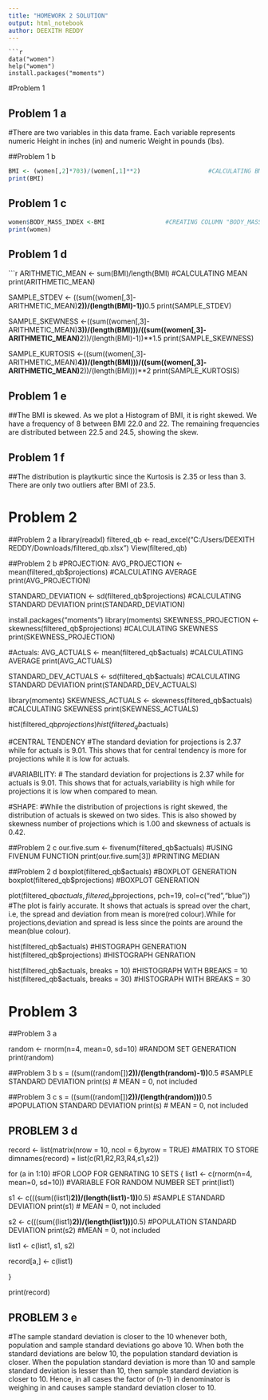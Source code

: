 ---
title: "HOMEWORK 2 SOLUTION"
output: html_notebook
author: DEEXITH REDDY
---



```
```{r}
data("women")
help("women")
install.packages("moments")
```
#Problem 1

## Problem 1 a
#There are two variables in this data frame. Each variable represents numeric	Height in inches (in) and numeric	Weight in pounds (lbs).

##Problem 1 b

```{r}
BMI <- (women[,2]*703)/(women[,1]**2)                   #CALCULATING BMI
print(BMI)

```

## Problem 1 c
```{r}
women$BODY_MASS_INDEX <-BMI                 #CREATING COLUMN "BODY_MASS_INDEX:                                              HAVING BMI 
print(women)

```

## Problem 1 d
```{r}
ARITHMETIC_MEAN <- sum(BMI)/length(BMI)                     #CALCULATING MEAN
print(ARITHMETIC_MEAN)

SAMPLE_STDEV <- ((sum((women[,3]-ARITHMETIC_MEAN)**2))/(length(BMI)-1))**0.5 
print(SAMPLE_STDEV)

SAMPLE_SKEWNESS <-((sum((women[,3]-ARITHMETIC_MEAN)**3))/(length(BMI)))/((sum((women[,3]-ARITHMETIC_MEAN)**2))/(length(BMI)-1))**1.5
print(SAMPLE_SKEWNESS)

SAMPLE_KURTOSIS <-((sum((women[,3]-ARITHMETIC_MEAN)**4))/(length(BMI)))/((sum((women[,3]-ARITHMETIC_MEAN)**2))/(length(BMI)))**2
print(SAMPLE_KURTOSIS)


## Problem 1 e
##The BMI is skewed. As we plot a Histogram of BMI, it is right skewed. We have a frequency of 8 between BMI 22.0 and 22. The remaining frequencies are distributed between 22.5 and 24.5, showing the skew.

## Problem 1 f
##The distribution is playtkurtic since the Kurtosis is 2.35 or less than 3. There are only two outliers after BMI of 23.5.


# Problem 2

##Problem 2 a
library(readxl)
filtered_qb <- read_excel("C:/Users/DEEXITH REDDY/Downloads/filtered_qb.xlsx")
View(filtered_qb)

##Problem 2 b
#PROJECTION:
AVG_PROJECTION <- mean(filtered_qb$projections)          #CALCULATING AVERAGE
print(AVG_PROJECTION)

STANDARD_DEVIATION <- sd(filtered_qb$projections)       #CALCULATING STANDARD                                                           DEVIATION
print(STANDARD_DEVIATION)

install.packages("moments")
library(moments)
SKEWNESS_PROJECTION <- skewness(filtered_qb$projections)     #CALCULATING                                                                   SKEWNESS
print(SKEWNESS_PROJECTION)

#Actuals:
AVG_ACTUALS <- mean(filtered_qb$actuals)                   #CALCULATING AVERAGE
print(AVG_ACTUALS)

STANDARD_DEV_ACTUALS <- sd(filtered_qb$actuals)            #CALCULATING STANDARD                                                           DEVIATION
print(STANDARD_DEV_ACTUALS)

library(moments)
SKEWNESS_ACTUALS <- skewness(filtered_qb$actuals)          #CALCULATING                                                                   SKEWNESS
print(SKEWNESS_ACTUALS)

hist(filtered_qb$projections)
hist(filtered_qb$actuals)

#CENTRAL TENDENCY
#The standard deviation for projections is 2.37 while for actuals is 9.01. This shows that for central tendency is more for projections while it is low for actuals.

#VARIABILITY:
# The standard deviation for projections is 2.37 while for actuals is 9.01. This shows that for actuals,variability is high while for projections it is low when compared to mean.

#SHAPE:
#While the distribution of projections is right skewed, the distribution of actuals is skewed on two sides. This is also showed by skewness number of projections which is 1.00 and skewness of actuals is 0.42.

##Problem 2 c
our.five.sum <- fivenum(filtered_qb$actuals)    #USING FIVENUM FUNCTION
print(our.five.sum[3])                          #PRINTING MEDIAN

##Problem 2 d
boxplot(filtered_qb$actuals)                    #BOXPLOT GENERATION
boxplot(filtered_qb$projections)                #BOXPLOT GENERATION

plot(filtered_qb$actuals,filtered_qb$projections, pch=19, col=c("red","blue"))
#The plot is fairly accurate. It shows that actuals is spread over the chart, i.e, the spread and deviation from mean is more(red colour).While for projections,deviation and spread is less since the points are around the mean(blue colour).

hist(filtered_qb$actuals)                         #HISTOGRAPH GENERATION
hist(filtered_qb$projections)                     #HISTOGRAPH GENRATION

hist(filtered_qb$actuals, breaks = 10)            #HISTOGRAPH WITH BREAKS = 10
hist(filtered_qb$actuals, breaks = 30)            #HISTOGRAPH WITH BREAKS = 30 

# Problem 3

##Problem 3 a

random <- rnorm(n=4, mean=0, sd=10)                  #RANDOM SET GENERATION
print(random)

##Problem 3 b 
s = ((sum((random[])**2))/(length(random)-1))**0.5  #SAMPLE STANDARD DEVIATION
print(s)                                            # MEAN = 0, not included

##Problem 3 c
s = ((sum((random[])**2))/(length(random)))**0.5   #POPULATION STANDARD                                                           DEVIATION
print(s)                                           # MEAN = 0, not included

## PROBLEM 3 d

record <- list(matrix(nrow = 10, ncol = 6,byrow = TRUE)     #MATRIX TO STORE     
dimnames(record) = list(c(R1,R2,R3,R4,s1,s2))                      

for (a in 1:10)                               #FOR LOOP FOR GENRATING 10 SETS
{
list1 <- c(rnorm(n=4, mean=0, sd=10))        #VARIABLE FOR RANDOM NUMBER SET
print(list1)
 
s1 <- c(((sum((list1)**2))/(length(list1)-1))**0.5)    #SAMPLE STANDARD                                                               DEVIATION
print(s1)                                             # MEAN = 0, not included

s2 <- c(((sum((list1)**2))/(length(list1)))**0.5)         #POPULATION STANDARD                                                            DEVIATION
print(s2)                                           #MEAN = 0, not included
 
list1 <- c(list1, s1, s2)
 
record[a,] <- c(list1)

}

print(record)

## PROBLEM 3 e

#The sample standard deviation is closer to the 10 whenever both, population and sample standard deviations go above 10. When both the standard deviations are below 10, the population standard deviation is closer. When the population standard deviation is more than 10 and sample standard deviation is lesser than 10, then sample standard deviation is closer to 10. Hence, in all cases the factor of (n-1) in denominator is weighing in and causes sample standard deviation closer to 10.

